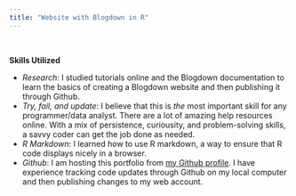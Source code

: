 ```yaml
---
title: "Website with Blogdown in R"
---
```


<br/>
  
**Skills Utilized**

* *Research*: I studied tutorials online and the Blogdown documentation to learn
the basics of creating a Blogdown website and then publishing it through Github.
* *Try, fail, and update*: I believe that this is *the* most important skill for
any programmer/data analyst. There are a lot of amazing help resources online. 
With a mix of persistence, curiousity, and problem-solving skills, a savvy coder
can get the job done as needed. 
* *R Markdown*: I learned how to use R markdown, a way to ensure that R code 
displays nicely in a browser.
* *Github*: I am hosting this portfolio from 
<a href='https://github.com/emilyhazelton' target='blank'>my Github profile</a>. 
I have experience tracking code updates through Github on my local computer and 
then publishing changes to my web account.